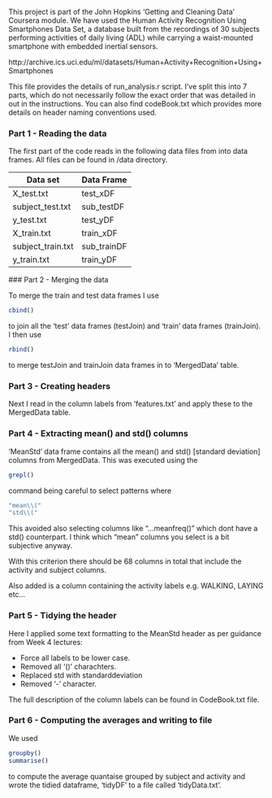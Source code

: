 
This project is part of the John Hopkins 'Getting and Cleaning Data' Coursera module. We have used the Human Activity Recognition Using Smartphones Data Set, a database built from the recordings of 30 subjects performing activities of daily living (ADL) while carrying a waist-mounted smartphone with embedded inertial sensors.

http://archive.ics.uci.edu/ml/datasets/Human+Activity+Recognition+Using+Smartphones


This file provides the details of run_analysis.r script. I've split this into 7 parts, which do not necessarily follow the exact order that was detailed in out in the instructions. You can also find codeBook.txt which provides more details on header naming conventions used. 

### Part 1 - Reading the data

The first part of the code reads in the following data files from into data frames. All files can be found in /data directory.

Data set | Data Frame
------------- | -------------
X_test.txt | test_xDF
subject_test.txt | sub_testDF
y_test.txt | test_yDF
X_train.txt | train_xDF
subject_train.txt | sub_trainDF
y_train.txt | train_yDF



### Part 2 - Merging the data

To merge the train and test data frames I  use 
```r
cbind()
```
to join all the 'test' data frames (testJoin) and 'train' data frames (trainJoin). I  then use 
```r
rbind()
```
to merge testJoin and trainJoin data frames in to 'MergedData' table.

### Part 3 - Creating headers  

Next I  read in the column labels from 'features.txt' and apply these to the MergedData table.

### Part 4 - Extracting mean() and std() columns
'MeanStd' data frame contains all the mean() and std() [standard deviation] columns from MergedData.  This was executed using the 
```r
grepl() 
```
command being careful to select patterns where 
```r
"mean\\("
"std\\("
```
This avoided also selecting columns like "...meanfreq()" which dont have a std() counterpart. I think which "mean" columns you select is a bit subjective anyway. 

With this criterion there should be 68 columns in total that include the activity and subject columns.

Also added is a column containing the activity labels e.g. WALKING, LAYING etc... 

### Part 5 - Tidying the header
Here I  applied some text formatting to the MeanStd header as per guidance from Week 4 lectures:

* Force all labels to be lower case.
* Removed all '()' charachters.
* Replaced std with standarddeviation
* Removed '-' character.

The full description of the column labels can be found in CodeBook.txt file.



### Part 6 - Computing the averages and writing to file

We used 
```r
groupby()
summarise()
```
to compute the average quantaise grouped by subject and activity and wrote the tidied dataframe, 'tidyDF' to a file called 'tidyData.txt'.
